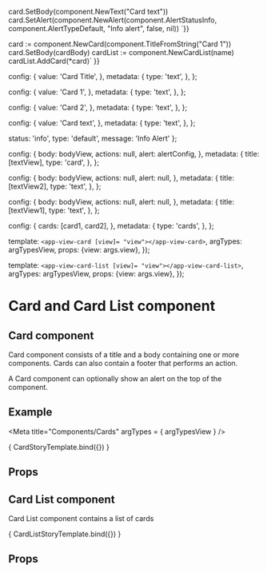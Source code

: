 
  card.SetBody(component.NewText("Card text"))
  card.SetAlert(component.NewAlert(component.AlertStatusInfo, component.AlertTypeDefault, "Info alert", false, nil))
`}}

  card := component.NewCard(component.TitleFromString("Card 1"))
  card.SetBody(cardBody)
  cardList := component.NewCardList(name)
  cardList.AddCard(*card)`
}}

  config: {
    value: 'Card Title',
  },
  metadata: {
    type: 'text',
  },
};

  config: {
    value: 'Card 1',
  },
  metadata: {
    type: 'text',
  },
};

  config: {
    value: 'Card 2',
  },
  metadata: {
    type: 'text',
  },
};


  config: {
    value: 'Card text',
  },
  metadata: {
    type: 'text',
  },
};

  status: 'info',
  type: 'default',
  message: 'Info Alert'
};

  config: {
    body: bodyView,
    actions: null,
    alert: alertConfig,
  },
  metadata: {
    title: [textView],
    type: 'card',
  },
};

  config: {
    body: bodyView,
    actions: null,
    alert: null,
  },
  metadata: {
    title: [textView2],
    type: 'text',
  },
};

  config: {
    body: bodyView,
    actions: null,
    alert: null,
  },
  metadata: {
    title: [textView1],
    type: 'text',
  },
};

  config: {
    cards: [card1, card2],
  },
  metadata: {
    type: 'cards',
  },
};

  template: `<app-view-card [view]= "view"></app-view-card>`,
  argTypes: argTypesView,
  props: {view: args.view},
});

  template: `<app-view-card-list [view]= "view"></app-view-card-list>`,
  argTypes: argTypesView,
  props: {view: args.view},
});

<h1>Card and Card List component</h1>
<h2>Card component</h2>

<p>Card component consists of a title and a body containing one or more components.
Cards can also contain a footer that performs an action.</p>
<p>A Card component can optionally show an alert on the top of the component.</p>
<h2>Example</h2>

<Meta title="Components/Cards" argTypes = { argTypesView } />

<Canvas withToolbar>
  <Story name="Card component"
         parameters={{ docs: cardDocs }}
         args= {{ view: cardView }}>
    { CardStoryTemplate.bind({}) }
  </Story>
</Canvas>

<h2>Props</h2>
<ArgsTable story = "Card component" />

<h2>Card List component</h2>

<p>
Card List component contains a list of cards
</p>

<Canvas withToolbar>
  <Story name="Card List component"
         parameters={{ docs: cardListDocs }}
         args= {{ view: cardListView }}>
    { CardListStoryTemplate.bind({}) }
  </Story>
</Canvas>

<h2>Props</h2>
<ArgsTable story = "Card List component" />
